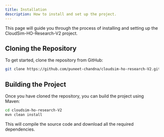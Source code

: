```yaml
---
title: Installation
description: How to install and set up the project.
---
```




This page will guide you through the process of installing and setting up the CloudSim-HO-Research-V2 project.

## Cloning the Repository

To get started, clone the repository from GitHub:

```bash
git clone https://github.com/puneet-chandna/cloudsim-ho-research-V2.git
```

## Building the Project

Once you have cloned the repository, you can build the project using Maven:

```bash
cd cloudsim-ho-research-V2
mvn clean install
```

This will compile the source code and download all the required dependencies.
